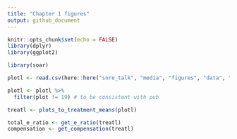 ```yaml
---
title: "Chapter 1 figures"
output: github_document
---
```


```r
knitr::opts_chunk$set(echo = FALSE)
library(dplyr)
library(ggplot2)
```

```r

library(soar)

plotl <- read.csv(here::here("snre_talk", "media", "figures", "data", "ch1", "plotl.csv"), stringsAsFactors = F)

plotl <- plotl %>%
  filter(plot != 19) # to be consistent with pub

treatl <- plots_to_treatment_means(plotl)

total_e_ratio <- get_e_ratio(treatl)
compensation <- get_compensation(treatl)

```

